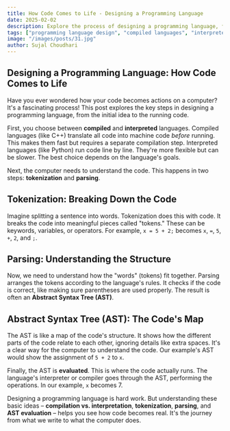 ```yaml
---
title: How Code Comes to Life - Designing a Programming Language
date: 2025-02-02
description: Explore the process of designing a programming language, from idea to running code. Learn how compiled and interpreted languages differ and the importance of lexical analysis, syntax analysis, semantic analysis, optimization, code generation, and linking.
tags: ["programming language design", "compiled languages", "interpreted languages", "lexical analysis", "syntax analysis", "semantic analysis", "optimization", "code generation", "linking"]
image: "/images/posts/31.jpg"
author: Sujal Choudhari
---
```


## Designing a Programming Language: How Code Comes to Life

Have you ever wondered how your code becomes actions on a computer? It's a fascinating process! This post explores the key steps in designing a programming language, from the initial idea to the running code.

First, you choose between **compiled** and **interpreted** languages. Compiled languages (like C++) translate all code into machine code *before* running. This makes them fast but requires a separate compilation step. Interpreted languages (like Python) run code line by line. They're more flexible but can be slower. The best choice depends on the language's goals.

Next, the computer needs to understand the code. This happens in two steps: **tokenization** and **parsing**.

## Tokenization: Breaking Down the Code

Imagine splitting a sentence into words. Tokenization does this with code. It breaks the code into meaningful pieces called "tokens." These can be keywords, variables, or operators.  For example, `x = 5 + 2;` becomes `x`, `=`, `5`, `+`, `2`, and `;`.

## Parsing: Understanding the Structure

Now, we need to understand how the "words" (tokens) fit together. Parsing arranges the tokens according to the language's rules. It checks if the code is correct, like making sure parentheses are used properly.  The result is often an **Abstract Syntax Tree (AST)**.

## Abstract Syntax Tree (AST): The Code's Map

The AST is like a map of the code's structure. It shows how the different parts of the code relate to each other, ignoring details like extra spaces. It's a clear way for the computer to understand the code.  Our example's AST would show the assignment of `5 + 2` to `x`.

Finally, the AST is **evaluated**. This is where the code actually runs. The language's interpreter or compiler goes through the AST, performing the operations. In our example, `x` becomes 7.

Designing a programming language is hard work. But understanding these basic ideas – **compilation vs. interpretation**, **tokenization**, **parsing**, and **AST evaluation** – helps you see how code becomes real. It's the journey from what we write to what the computer does.
